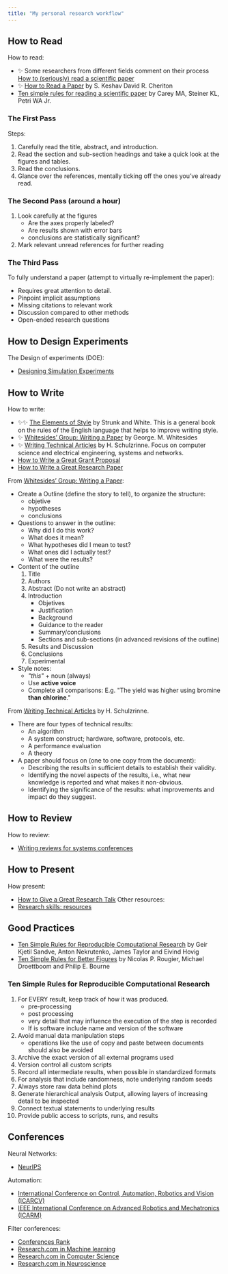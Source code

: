 ```yaml
---
title: "My personal research workflow"
---
```


## How to Read

How to read:
- ✨ Some researchers from different fields comment on their process [How to (seriously) read a scientific paper](https://www.science.org/content/article/how-seriously-read-scientific-paper)
- ✨ [How to Read a Paper](https://dl.acm.org/doi/10.1145/1273445.1273458) by S. Keshav David R. Cheriton
- [Ten simple rules for reading a scientific paper](https://www.ncbi.nlm.nih.gov/pmc/articles/PMC7392212/) by Carey MA, Steiner KL, Petri WA Jr.

### The First Pass

Steps:
1. Carefully read the title, abstract, and introduction.
2. Read the section and sub-section headings and take a quick look at the figures and tables.
3. Read the conclusions.
4. Glance over the references, mentally ticking off the ones you’ve already read.

### The Second Pass (around a hour)

1. Look carefully at the figures
    - Are the axes properly labeled?
    - Are results shown with error bars
    - conclusions are statistically significant?
2. Mark relevant unread references for further reading

### The Third Pass

To fully understand a paper (attempt to virtually re-implement the paper):
- Requires great attention to detail.
- Pinpoint implicit assumptions
- Missing citations to relevant work
- Discussion compared to other methods
- Open-ended research questions

## How to Design Experiments

The Design of experiments (DOE): 
- [Designing Simulation Experiments](https://informs-sim.org/wsc13papers/includes/files/029.pdf)

## How to Write

How to write:
- ✨✨ [The Elements of Style](https://en.wikipedia.org/wiki/The_Elements_of_Style) by Strunk and White. This is a general book on the rules of the English language that helps to improve writing style.
- ✨ [Whitesides’ Group: Writing a Paper](https://intra.ece.ucr.edu/~rlake/Whitesides_writing_res_paper.pdf) by George. M. Whitesides
- ✨ [Writing Technical Articles](https://researchswinger.org/others/writing-schulz.pdf) by H. Schulzrinne. Focus on computer science and electrical engineering, systems and networks.
- [How to Write a Great Grant Proposal](https://simon.peytonjones.org/great-grant-proposal/)
- [How to Write a Great Research Paper](https://simon.peytonjones.org/great-research-paper/)

From [Whitesides’ Group: Writing a Paper](https://intra.ece.ucr.edu/~rlake/Whitesides_writing_res_paper.pdf):
- Create a Outline (define the story to tell), to organize the structure:
    - objetive
    - hypotheses
    - conclusions
- Questions to answer in the outline:
    - Why did I do this work?
    - What does it mean?
    - What hypotheses did I mean to test?
    - What ones did I actually test?
    - What were the results?
- Content of the outline
    1. Title
    2. Authors
    3. Abstract (Do not write an abstract)
    4. Introduction
        - Objetives
        - Justification
        - Background
        - Guidance to the reader
        - Summary/conclusions
        - Sections and sub-sections (in advanced revisions of the outline)
    5. Results and Discussion
    6. Conclusions
    7. Experimental
- Style notes:
    - *"this"* + noun (always)
    - Use **active voice**
    - Complete all comparisons: E.g. "The yield was higher using bromine **than chlorine**."


From [Writing Technical Articles](https://researchswinger.org/others/writing-schulz.pdf) by H. Schulzrinne.
- There are four types of technical results:
    - An algorithm
    - A system construct; hardware, software, protocols, etc.
    - A performance evaluation
    - A theory
- A paper should focus on (one to one copy from the document):
    - Describing the results in sufficient details to establish their validity.
    - Identifying the novel aspects of the results, i.e., what new knowledge is reported and what makes it non-obvious.
    - Identifying the significance of the results: what improvements and impact do they suggest.

## How to Review

How to review:
- [Writing reviews for systems conferences](https://people.inf.ethz.ch/troscoe/pubs/review-writing.pdf)

## How to Present

How present:
- [How to Give a Great Research Talk](https://simon.peytonjones.org/great-research-talk/)
Other resources:
- [Research skills: resources](https://simon.peytonjones.org/research-skills/)

## Good Practices

- [Ten Simple Rules for Reproducible Computational Research](https://www.ncbi.nlm.nih.gov/pmc/articles/PMC3812051/) by Geir Kjetil Sandve, Anton Nekrutenko, James Taylor and Eivind Hovig
- [Ten Simple Rules for Better Figures](https://www.ncbi.nlm.nih.gov/pmc/articles/PMC4161295/) by Nicolas P. Rougier, Michael Droettboom and Philip E. Bourne

### Ten Simple Rules for Reproducible Computational Research

1. For EVERY result, keep track of how it was produced.
    - pre-processing
    - post processing
    - very detail that may influence the execution of the step is recorded
    - If is software include name and version of the software
2. Avoid manual data manipulation steps
    - operations like the use of copy and paste between documents should also be avoided
3. Archive the exact version of all external programs used
4. Version control all custom scripts
5. Record all intermediate results, when possible in standardized formats
6. For analysis that include randomness, note underlying random seeds
7. Always store raw data behind plots
8. Generate hierarchical analysis Output, allowing layers of increasing detail to be inspected
9. Connect textual statements to underlying results
10. Provide public access to scripts, runs, and results

## Conferences

Neural Networks:
- [NeurIPS](https://nips.cc/)

Automation:
- [International Conference on Control, Automation, Robotics and Vision (ICARCV)](https://www.ieee-ras.org/conferences-workshops/technically-co-sponsored/icarcv)
- [IEEE International Conference on Advanced Robotics and Mechatronics (ICARM)](http://www.ieee-arm.org/)

Filter conferences:
- [Conferences Rank](http://www.conferenceranks.com/#data)
- [Research.com in Machine learning](https://research.com/conference-rankings/computer-science/machine-learning)
- [Research.com in Computer Science](https://research.com/conference-rankings/computer-science)
- [Research.com in Neuroscience](https://research.com/conference-rankings/neuroscience)

